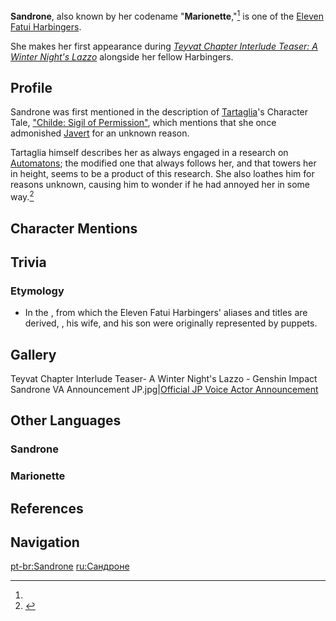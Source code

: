 {{Character Infobox
|image            = NPC Sandrone.png
|type             = NPC
|name             = Sandrone
|affiliation      = Fatui
|affiliation2     = Eleven Fatui Harbingers
|title            = Marionette
|region           = Snezhnaya
|voiceEN          = [https://www.deneenmelody.com/ Deneen Melody]<ref name="lazzo video description 7">YouTube: [https://youtu.be/TmaAOV4SJNQ Teyvat Chapter Interlude Teaser: A Winter Night's Lazzo] Video Description</ref>
|voiceCN          = [https://zh.moegirl.org.cn/洪海天 Hong Haitian ({{Lang|zh=洪海天|mini=1}})]<ref>Bilibili: [https://www.bilibili.com/video/BV1mB4y1e7Lh 《原神·提瓦特篇》幕间PV-「冬夜愚戏」] Video Description</ref>
|voiceJP          = {{w|Mariko Honda|Honda Mariko ({{Lang|ja=本多真梨子|mini=1}})}}<ref name="jptwt">Twitter: [https://twitter.com/Genshin_7/status/1546349933506498560 JP VA Announcement]</ref>
|voiceKR          = {{w|ko:강은애|Gang Eun-ae (강은애)}}<ref>YouTube: [https://www.youtube.com/watch?v=MgcKHysZ_Dc KR Genshin Official Youtube Announcement]</ref>
}}
'''Sandrone''', also known by her codename "'''Marionette''',"<ref name="lazzo video description 7" /> is one of the [[Eleven Fatui Harbingers]].

She makes her first appearance during ''[https://youtu.be/TmaAOV4SJNQ Teyvat Chapter Interlude Teaser: A Winter Night's Lazzo]'' alongside her fellow Harbingers.

==Profile==
Sandrone was first mentioned in the description of [[Tartaglia]]'s Character Tale, [[:File:Character Tales - "Childe- Sigil of Permission" - Genshin Impact|"Childe: Sigil of Permission"]], which mentions that she once admonished [[Javert]] for an unknown reason.

Tartaglia himself describes her as always engaged in a research on [[Automatons]]; the modified one that always follows her, and that towers her in height, seems to be a product of this research. She also loathes him for reasons unknown, causing him to wonder if he had annoyed her in some way.<ref>{{Ref/VO|Tartaglia|About Marionette}}</ref>

==Character Mentions==
{{Character Mentions}}

==Trivia==
===Etymology===
*In the {{w|commedia dell'arte}}, from which the Eleven Fatui Harbingers' aliases and titles are derived, {{w|Sandrone}}, his wife, and his son were originally represented by puppets.

==Gallery==
<gallery captionalign="center">
Teyvat Chapter Interlude Teaser- A Winter Night's Lazzo - Genshin Impact
Sandrone VA Announcement JP.jpg|[https://twitter.com/Genshin_7/status/1546349933506498560 Official JP Voice Actor Announcement]
</gallery>
<!--
==Notes==
{{Reflist|note=1}}
-->
==Other Languages==
===Sandrone===
{{Other Languages|default_hidden=1
|en      = Sandrone
|zhs     = 桑多涅
|zhs_rm  = Sāngduōniè
|zht     = 桑多涅
|zht_rm  = Sāngduōniè
|ja      = サンドローネ
|ja_rm   = Sandoroone
|ko      = 산드로네
|ko_rm   = Sandeurone
|es      = Sandrone
|fr      = Sandrone
|ru      = Сандроне
|th      = Sandrone
|vi      = Sandrone
|de      = Sandrone
|id      = Sandrone
|pt      = Sandrone
}}
===Marionette===
{{Other Languages/2
|en      = Marionette
|zhs     = 木偶
|zhs_rm  = Mù'ǒu
|zht     = 木偶
|zht_rm  = Mù'ǒu
|zh_tl   = Puppet
|ja      = {{Rubi|傀儡|かいらい}}
|ja_rm   = Kairai<ref name="jptwt" />
|ja_tl   = Puppet
|ko      = 꼭두각시
|ko_rm   = Kkokdugaksi
|ko_tl   = Puppet
|es      = La Títere
|es_tl   = The Puppet
|fr      = Pantin
|fr_tl   = Puppet
|ru      = Марионетка
|ru_tl   = Marionette
|th      = Marionette
|vi      = Marionette
|de      = Marionette
|id      = Marionette
|pt      = Marionete
|pt_tl   = Marionette
}}

==References==
{{Reflist}}

==Navigation==
{{Fatui Navbox}}
{{Faction Navbox}}

[[pt-br:Sandrone]]
[[ru:Сандроне]]